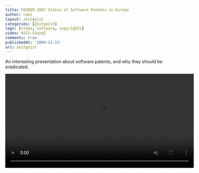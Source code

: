 ```yaml
---
title: FOSDEM 2007 Status of Software Patents in Europe
author: rami
layout: zeitgeist
categories: [Zeitgeist]
tags: [video, software, copyrights]
video: 65C5-51unqI
comments: true
publishedAt: '2009-11-13'
url: zeitgeist
---
```


An interesting presentation about software patents, and why they should be eradicated.

<video controls width="600">
    <source src="/assets/videos/content/zeitgeist/fosdem-2007-status-of-software-patents-in-europe.mp4"
            type="video/mp4"/>
    Sorry, your browser doesn't support embedded videos.
</video>
